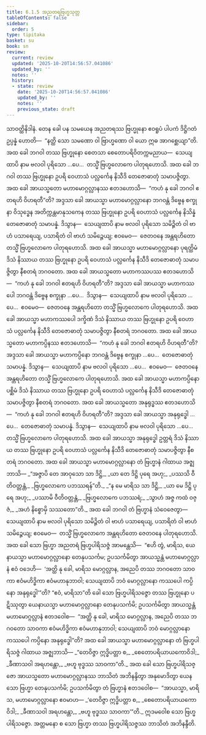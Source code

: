 ```yaml
---
title: 6.1.5 အညတရဗြဟ္မသုတ္တ
tableOfContents: false
sidebar:
  order: 5
type: tipitaka
basket: su
book: sn
review:
  current: review
  updated: '2025-10-20T14:56:57.041086'
  updated_by: ''
  notes: ''
  history:
  - state: review
    date: '2025-10-20T14:56:57.041086'
    updated_by: ''
    notes: ''
    previous_state: draft
---
```



<DynamicBreadcrumb />


<ReviewStatus review={frontmatter.review} showDetails={true} />

<HypothesisAnnotation frontmatter={frontmatter} />

<Division number="176" book="sn" e="ch" v="18" p="305">

<Paragraph number="1050" book="sn">
သာဝတ္ထိနိဒါနံ. တေန ခေါ ပန သမယေန အညတရဿ ဗြဟ္မုနော ဧဝရူပံ ပါပကံ ဒိဋ္ဌိဂတံ ဥပ္ပန္နံ ဟောတိ—  “နတ္ထိ သော သမဏော ဝါ ဗြာဟ္မဏော ဝါ ယော ဣဓ အာဂစ္ဆေယျာ”တိ. အထ ခေါ ဘဂဝါ တဿ ဗြဟ္မုနော စေတသာ စေတောပရိဝိတက္ကမညာယ—  သေယျထာပိ နာမ ဗလဝါ ပုရိသော …ပေ…  တသ္မိံ ဗြဟ္မလောကေ ပါတုရဟောသိ. အထ ခေါ ဘဂဝါ တဿ ဗြဟ္မုနော ဥပရိ ဝေဟာသံ ပလ္လင်္ကေန နိသီဒိ တေဇောဓာတုံ သမာပဇ္ဇိတွာ.
</Paragraph>

<Paragraph number="1051" book="sn">
အထ ခေါ အာယသ္မတော မဟာမောဂ္ဂလ္လာနဿ ဧတဒဟောသိ—  “ကဟံ နု ခေါ ဘဂဝါ ဧတရဟိ ဝိဟရတီ”တိ? အဒ္ဒသာ ခေါ အာယသ္မာ မဟာမောဂ္ဂလ္လာနော ဘဂဝန္တံ ဒိဗ္ဗေန စက္ခုနာ ဝိသုဒ္ဓေန အတိက္ကန္တမာနုသကေန တဿ ဗြဟ္မုနော ဥပရိ ဝေဟာသံ ပလ္လင်္ကေန နိသိန္နံ တေဇောဓာတုံ သမာပန္နံ. ဒိသွာန—  သေယျထာပိ နာမ ဗလဝါ ပုရိသော သမိဉ္ဇိတံ ဝါ ဗာဟံ ပသာရေယျ, ပသာရိတံ ဝါ ဗာဟံ သမိဉ္ဇေယျ; ဧဝမေဝ—  ဇေတဝနေ အန္တရဟိတော တသ္မိံ ဗြဟ္မလောကေ ပါတုရဟောသိ. အထ ခေါ အာယသ္မာ မဟာမောဂ္ဂလ္လာနော ပုရတ္ထိမံ ဒိသံ နိဿာယ တဿ ဗြဟ္မုနော ဥပရိ ဝေဟာသံ ပလ္လင်္ကေန နိသီဒိ တေဇောဓာတုံ သမာပဇ္ဇိတွာ နီစတရံ ဘဂဝတော.
</Paragraph>

<Paragraph number="1052" book="sn">
အထ ခေါ အာယသ္မတော မဟာကဿပဿ ဧတဒဟောသိ—  “ကဟံ နု ခေါ ဘဂဝါ ဧတရဟိ ဝိဟရတီ”တိ? အဒ္ဒသာ ခေါ အာယသ္မာ မဟာကဿပေါ ဘဂဝန္တံ ဒိဗ္ဗေန စက္ခုနာ …ပေ…  ဒိသွာန—  သေယျထာပိ နာမ ဗလဝါ ပုရိသော …ပေ…  ဧဝမေဝ—  ဇေတဝနေ အန္တရဟိတော တသ္မိံ ဗြဟ္မလောကေ ပါတုရဟောသိ. အထ ခေါ အာယသ္မာ မဟာကဿပေါ ဒက္ခိဏံ ဒိသံ နိဿာယ တဿ ဗြဟ္မုနော ဥပရိ ဝေဟာသံ ပလ္လင်္ကေန နိသီဒိ တေဇောဓာတုံ သမာပဇ္ဇိတွာ နီစတရံ ဘဂဝတော.
</Paragraph>

<Paragraph number="1053" book="sn">
အထ ခေါ အာယသ္မတော မဟာကပ္ပိနဿ ဧတဒဟောသိ—  “ကဟံ နု ခေါ ဘဂဝါ ဧတရဟိ ဝိဟရတီ”တိ? အဒ္ဒသာ ခေါ အာယသ္မာ မဟာကပ္ပိနော ဘဂဝန္တံ ဒိဗ္ဗေန စက္ခုနာ …ပေ…  တေဇောဓာတုံ သမာပန္နံ. ဒိသွာန—  သေယျထာပိ နာမ ဗလဝါ ပုရိသော …ပေ…  ဧဝမေဝ—  ဇေတဝနေ အန္တရဟိတော တသ္မိံ ဗြဟ္မလောကေ ပါတုရဟောသိ. အထ ခေါ အာယသ္မာ မဟာကပ္ပိနော ပစ္ဆိမံ ဒိသံ နိဿာယ တဿ ဗြဟ္မုနော ဥပရိ ဝေဟာသံ ပလ္လင်္ကေန နိသီဒိ တေဇောဓာတုံ သမာပဇ္ဇိတွာ နီစတရံ ဘဂဝတော.
</Paragraph>

<Paragraph number="1054" book="sn">
အထ ခေါ အာယသ္မတော အနုရုဒ္ဓဿ ဧတဒဟောသိ—  “ကဟံ နု ခေါ ဘဂဝါ ဧတရဟိ ဝိဟရတီ”တိ? အဒ္ဒသာ ခေါ အာယသ္မာ အနုရုဒ္ဓေါ …ပေ…  တေဇောဓာတုံ သမာပန္နံ. ဒိသွာန—  သေယျထာပိ နာမ ဗလဝါ ပုရိသော …ပေ…  တသ္မိံ ဗြဟ္မလောကေ ပါတုရဟောသိ. အထ ခေါ အာယသ္မာ အနုရုဒ္ဓေါ ဥတ္တရံ ဒိသံ နိဿာယ တဿ ဗြဟ္မုနော ဥပရိ ဝေဟာသံ ပလ္လင်္ကေန နိသီဒိ တေဇောဓာတုံ သမာပဇ္ဇိတွာ နီစတရံ ဘဂဝတော.
</Paragraph>

<Paragraph number="1055" book="sn">
အထ ခေါ အာယသ္မာ မဟာမောဂ္ဂလ္လာနော တံ ဗြဟ္မာနံ ဂါထာယ အဇ္ဈဘာသိ—
</Paragraph>

<Paragraph number="1056" type="verses" book="sn">
_“အဇ္ဇာပိ တေ အာဝုသော သာ ဒိဋ္ဌိ,_  
_ယာ တေ ဒိဋ္ဌိ ပုရေ အဟု;_  
_ပဿသိ ဝီတိဝတ္တန္တံ,_  
_ဗြဟ္မလောကေ ပဘဿရန်”တိ._  

</Paragraph>

<Paragraph number="1057" type="verses" book="sn">
_“န မေ မာရိသ သာ ဒိဋ္ဌိ,_  
_ယာ မေ ဒိဋ္ဌိ ပုရေ အဟု;_  
_ပဿာမိ ဝီတိဝတ္တန္တံ,_  
_ဗြဟ္မလောကေ ပဘဿရံ;_  
_သွာဟံ အဇ္ဇ ကထံ ဝဇ္ဇံ,_  
_အဟံ နိစ္စောမှိ သဿတော”တိ._  

</Paragraph>

<Paragraph number="1058" book="sn">
အထ ခေါ ဘဂဝါ တံ ဗြဟ္မာနံ သံဝေဇေတွာ—  သေယျထာပိ နာမ ဗလဝါ ပုရိသော သမိဉ္ဇိတံ ဝါ ဗာဟံ ပသာရေယျ, ပသာရိတံ ဝါ ဗာဟံ သမိဉ္ဇေယျ; ဧဝမေဝ—  တသ္မိံ ဗြဟ္မလောကေ အန္တရဟိတော ဇေတဝနေ ပါတုရဟောသိ. အထ ခေါ သော ဗြဟ္မာ အညတရံ ဗြဟ္မပါရိသဇ္ဇံ အာမန္တေသိ—  “ဧဟိ တွံ, မာရိသ, ယေနာယသ္မာ မဟာမောဂ္ဂလ္လာနော တေနုပသင်္ကမ; ဥပသင်္ကမိတွာ အာယသ္မန္တံ မဟာမောဂ္ဂလ္လာနံ ဧဝံ ဝဒေဟိ—  ‘အတ္ထိ နု ခေါ, မာရိသ မောဂ္ဂလ္လာန, အညေပိ တဿ ဘဂဝတော သာဝကာ ဧဝံမဟိဒ္ဓိကာ ဧဝံမဟာနုဘာဝါ; သေယျထာပိ ဘဝံ မောဂ္ဂလ္လာနော ကဿပေါ ကပ္ပိနော အနုရုဒ္ဓေါ’”တိ? “ဧဝံ, မာရိသာ”တိ ခေါ သော ဗြဟ္မပါရိသဇ္ဇော တဿ ဗြဟ္မုနော ပဋိဿုတွာ ယေနာယသ္မာ မဟာမောဂ္ဂလ္လာနော တေနုပသင်္ကမိ; ဥပသင်္ကမိတွာ အာယသ္မန္တံ မဟာမောဂ္ဂလ္လာနံ ဧတဒဝေါစ—  “အတ္ထိ နု ခေါ, မာရိသ မောဂ္ဂလ္လာန, အညေပိ တဿ ဘဂဝတော သာဝကာ ဧဝံမဟိဒ္ဓိကာ ဧဝံမဟာနုဘာဝါ; သေယျထာပိ ဘဝံ မောဂ္ဂလ္လာနော ကဿပေါ ကပ္ပိနော အနုရုဒ္ဓေါ”တိ? အထ ခေါ အာယသ္မာ မဟာမောဂ္ဂလ္လာနော တံ ဗြဟ္မပါရိသဇ္ဇံ ဂါထာယ အဇ္ဈဘာသိ—
</Paragraph>

<Paragraph number="1059" type="verses" book="sn">
_“တေဝိဇ္ဇာ ဣဒ္ဓိပတ္တာ စ,_  
_စေတောပရိယာယကောဝိဒါ;_  
_ခီဏာသဝါ အရဟန္တော,_  
_ဗဟူ ဗုဒ္ဓဿ သာဝကာ”တိ._  

</Paragraph>

<Paragraph number="1060" book="sn">
အထ ခေါ သော ဗြဟ္မပါရိသဇ္ဇော အာယသ္မတော မဟာမောဂ္ဂလ္လာနဿ ဘာသိတံ အဘိနန္ဒိတွာ အနုမောဒိတွာ ယေန သော ဗြဟ္မာ တေနုပသင်္ကမိ; ဥပသင်္ကမိတွာ တံ ဗြဟ္မာနံ ဧတဒဝေါစ—  “အာယသ္မာ, မာရိသ, မဟာမောဂ္ဂလ္လာနော ဧဝမာဟ—
</Paragraph>

<Paragraph number="1061" type="verses" book="sn">
_‘တေဝိဇ္ဇာ ဣဒ္ဓိပတ္တာ စ,_  
_စေတောပရိယာယကောဝိဒါ;_  
_ခီဏာသဝါ အရဟန္တော,_  
_ဗဟူ ဗုဒ္ဓဿ သာဝကာ’”တိ._  

</Paragraph>

<Paragraph number="1062" book="sn">
ဣဒမဝေါစ သော ဗြဟ္မပါရိသဇ္ဇော. အတ္တမနော စ သော ဗြဟ္မာ တဿ ဗြဟ္မပါရိသဇ္ဇဿ ဘာသိတံ အဘိနန္ဒီတိ.
</Paragraph>
</Division>